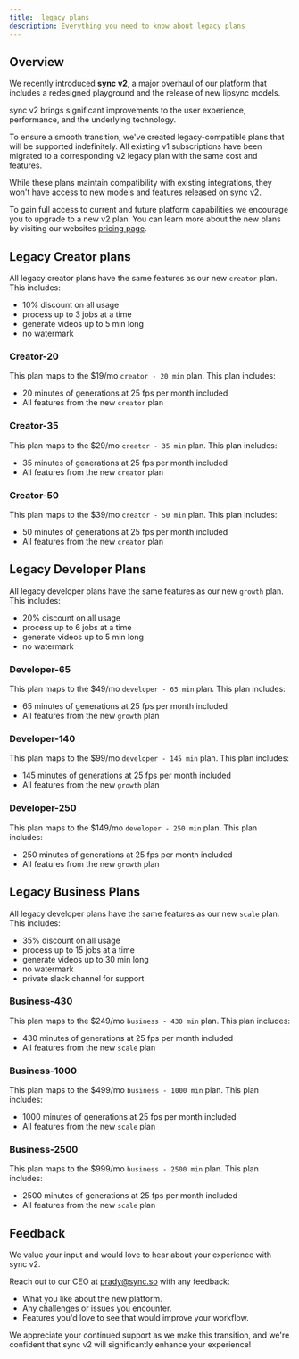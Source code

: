 ```yaml
---
title:  legacy plans
description: Everything you need to know about legacy plans
---
```


## Overview

We recently introduced **sync v2**, a major overhaul of our platform that includes a redesigned playground and the release of new lipsync models.

sync v2 brings significant improvements to the user experience, performance, and the underlying technology.

To ensure a smooth transition, we've created legacy-compatible plans that will be supported indefinitely. All existing v1 subscriptions have been migrated to a corresponding v2 legacy plan with the same cost and features.

While these plans maintain compatibility with existing integrations, they won't have access to new models and features released on sync v2. 

To gain full access to current and future platform capabilities we encourage you to upgrade to a new v2 plan. You can learn more about the new plans by visiting our websites [pricing page](https://sync.so/pricing).

## Legacy Creator plans

All legacy creator plans have the same features as our new `creator` plan. This includes:
- 10% discount on all usage
- process up to 3 jobs at a time
- generate videos up to 5 min long
- no watermark

### Creator-20

This plan maps to the $19/mo `creator - 20 min` plan. This plan includes:
- 20 minutes of generations at 25 fps per month included
- All features from the new `creator` plan


### Creator-35

This plan maps to the $29/mo `creator - 35 min` plan. This plan includes:
- 35 minutes of generations at 25 fps per month included
- All features from the new `creator` plan

### Creator-50

This plan maps to the $39/mo `creator - 50 min` plan. This plan includes:
- 50 minutes of generations at 25 fps per month included
- All features from the new `creator` plan

## Legacy Developer Plans

All legacy developer plans have the same features as our new `growth` plan. This includes:
- 20% discount on all usage
- process up to 6 jobs at a time
- generate videos up to 5 min long
- no watermark

### Developer-65

This plan maps to the $49/mo `developer - 65 min` plan. This plan includes:
- 65 minutes of generations at 25 fps per month included
- All features from the new `growth` plan

### Developer-140

This plan maps to the $99/mo `developer - 145 min` plan. This plan includes:
- 145 minutes of generations at 25 fps per month included
- All features from the new `growth` plan

### Developer-250

This plan maps to the $149/mo `developer - 250 min` plan. This plan includes:
- 250 minutes of generations at 25 fps per month included
- All features from the new `growth` plan

## Legacy Business Plans

All legacy developer plans have the same features as our new `scale` plan. This includes:
- 35% discount on all usage
- process up to 15 jobs at a time
- generate videos up to 30 min long
- no watermark
- private slack channel for support

### Business-430

This plan maps to the $249/mo `business - 430 min` plan. This plan includes:
- 430 minutes of generations at 25 fps per month included
- All features from the new `scale` plan

### Business-1000

This plan maps to the $499/mo `business - 1000 min` plan. This plan includes:
- 1000 minutes of generations at 25 fps per month included
- All features from the new `scale` plan

### Business-2500

This plan maps to the $999/mo `business - 2500 min` plan. This plan includes:
- 2500 minutes of generations at 25 fps per month included
- All features from the new `scale` plan

## Feedback

We value your input and would love to hear about your experience with sync v2.

Reach out to our CEO at [prady@sync.so](mailto:prady@sync.so) with any feedback:

- What you like about the new platform.
- Any challenges or issues you encounter.
- Features you'd love to see that would improve your workflow.

We appreciate your continued support as we make this transition, and we're confident that sync v2 will significantly enhance your experience!
